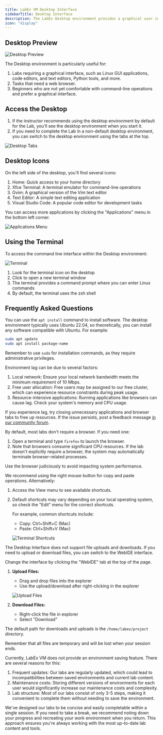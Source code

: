 ```yaml
---
title: LabEx VM Desktop Interface
sidebarTitle: Desktop Interface
description: The LabEx Desktop environment provides a graphical user interface (GUI) for interacting with the Linux Virtual Machine. This environment allows users to complete labs and tasks in a familiar desktop setting.
icon: "display"
---
```


## Desktop Preview

![Desktop Preview](/images/desktop.png)

The Desktop environment is particularly useful for:

1. Labs requiring a graphical interface, such as Linux GUI applications, code editors, and text editors, Python tools, and more.
2. Tasks that need a web browser.
3. Beginners who are not yet comfortable with command-line operations and prefer a graphical interface.

## Access the Desktop

1. If the instructor recommends using the desktop environment by default for the Lab, you'll see the desktop environment when you start it.
2. If you need to complete the Lab in a non-default desktop environment, you can switch to the desktop environment using the tabs at the top.

![Desktop Tabs](/images/20241021-16-28-35-5O8OzEOo.png)

## Desktop Icons

On the left side of the desktop, you'll find several icons:

1. Home: Quick access to your home directory
2. Xfce Terminal: A terminal emulator for command-line operations
3. Gvim: A graphical version of the Vim text editor
4. Text Editor: A simple text editing application
5. Visual Studio Code: A popular code editor for development tasks

You can access more applications by clicking the "Applications" menu in the bottom left corner.

![Applications Menu](/images/20241021-16-44-04-CkmqmEcq.png)

## Using the Terminal

To access the command line interface within the Desktop environment:

![Terminal](/images/20241021-16-27-06-U7E6cIom.png)

1. Look for the terminal icon on the desktop
2. Click to open a new terminal window
3. The terminal provides a command prompt where you can enter Linux commands
4. By default, the terminal uses the zsh shell

## Frequently Asked Questions

<AccordionGroup>

<Accordion title="How can I install applications that don't exist in the environment?" icon="download">

You can use the `apt install` command to install software. The desktop environment typically uses Ubuntu 22.04, so theoretically, you can install any software compatible with Ubuntu. For example:

```bash
sudo apt update
sudo apt install package-name
```

Remember to use `sudo` for installation commands, as they require administrative privileges.

</Accordion>

<Accordion title="Why is the environment lagging?" icon="wifi">

Environment lag can be due to several factors:

1. Local network: Ensure your local network bandwidth meets the minimum requirement of 10 Mbps.
2. Free user allocation: Free users may be assigned to our free cluster, which can experience resource constraints during peak usage.
3. Resource-intensive applications: Running applications like browsers can cause lag. Check your system's memory and CPU usage.

If you experience lag, try closing unnecessary applications and browser tabs to free up resources. If the issue persists, post a feedback message [in our community forum](https://labex.io/questions/933).

</Accordion>

<Accordion title="How can I use a browser in the environment?" icon="globe">

By default, most labs don't require a browser. If you need one:

1. Open a terminal and type `firefox` to launch the browser.
2. Note that browsers consume significant CPU resources. If the lab doesn't explicitly require a browser, the system may automatically terminate browser-related processes.

Use the browser judiciously to avoid impacting system performance.

</Accordion>

<Accordion title="How do I copy and paste in the terminal?" icon="clipboard">

We recommend using the right mouse button for copy and paste operations. Alternatively:

1. Access the View menu to see available shortcuts.
2. Default shortcuts may vary depending on your local operating system, so check the "Edit" menu for the correct shortcuts.

   For example, common shortcuts include:

   - Copy: Ctrl+Shift+C (Mac)
   - Paste: Ctrl+Shift+V (Mac)

   ![Terminal Shortcuts](/images/20241021-16-45-50-eUVD4vXo.png)

</Accordion>

<Accordion title="How do I handle file uploads and downloads?" icon="upload">

The Desktop Interface does not support file uploads and downloads. If you need to upload or download files, you can switch to the WebIDE interface.

Change the interface by clicking the "WebIDE" tab at the top of the page.

1. **Upload Files:**

   - Drag and drop files into the explorer
   - Use the upload/download after right-clicking in the explorer

   ![Upload Files](/images/screenshot-20241022-j7Pl3YZQ@2x.png)

2. **Download Files:**

   - Right-click the file in explorer
   - Select "Download"

The default path for downloads and uploads is the `/home/labex/project` directory.

Remember that all files are temporary and will be lost when your session ends.

</Accordion>

<Accordion title="Can I save my work environment?" icon="floppy-disk">

Currently, LabEx VM does not provide an environment saving feature. There are several reasons for this:

1. Frequent updates: Our labs are regularly updated, which could lead to incompatibilities between saved environments and current lab content.
2. Maintenance costs: Storing different versions of environments for each user would significantly increase our maintenance costs and complexity.
3. Lab structure: Most of our labs consist of only 3-5 steps, making it convenient to complete them without needing to save the environment.

We've designed our labs to be concise and easily completable within a single session. If you need to take a break, we recommend noting down your progress and recreating your work environment when you return. This approach ensures you're always working with the most up-to-date lab content and tools.

</Accordion>

</AccordionGroup>
